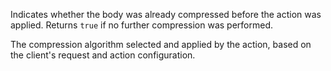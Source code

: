<Config>
	<ConfigField title="actions.ngrok.compress.already_compressed" type="boolean">
		<p>
			Indicates whether the body was already compressed before the action was
			applied. Returns <code>true</code> if no further compression was
			performed.
		</p>
	</ConfigField>
	<ConfigField
		title="actions.ngrok.compress.negotiated_algorithm"
		type="string"
	>
		<p>
			The compression algorithm selected and applied by the action, based on the
			client's request and action configuration.
		</p>
	</ConfigField>
</Config>
